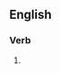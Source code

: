 ==English==

===Verb===
{{head|en|present participle}}

# {{present participle of|canonicalize|lang=en|nocat=1}}